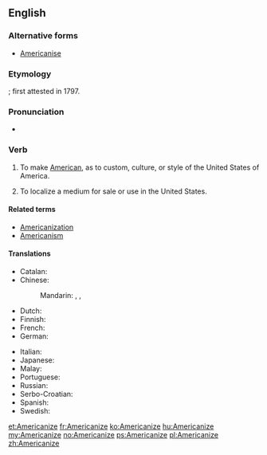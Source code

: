 ==English==

===Alternative forms===
* [[Americanise]]

===Etymology===
{{suffix|American|ize}}; first attested in 1797.

===Pronunciation===
* {{audio|en-us-Americanize.ogg|Audio (US)}}

===Verb===
{{en-verb|Americaniz|ing}}

# {{context|US|Canada|lang=en}} To make [[American]], as to custom, culture, or style of the United States of America.
# {{context|US|Canada|lang=en}} To localize a medium for sale or use in the United States.

====Related terms====
* [[Americanization]]
* [[Americanism]]

====Translations====
{{trans-top|to make American}}
* Catalan: {{t+|ca|americanitzar}}
* Chinese:
*: Mandarin: {{t|cmn|美國化|sc=Hani}}, {{t|cmn|美国化|tr=měiguóhuà|sc=Hani}}, {{t+|cmn|美化|tr=měihuà|sc=Hani}}
* Dutch: {{t|nl|amerikaniseren}}
* Finnish: {{t|fi|amerikkalaistaa}}
* French: {{t+|fr|américaniser}}
* German: {{t|de|amerikanisieren}}
{{trans-mid}}
* Italian: {{t|it|americanizzare}}
* Japanese: {{t|ja|[[アメリカ]][[風]]に[[する]]|tr=Amerika-fū ni suru|sc=Jpan}}
* Malay: {{t|ms|amerikakan}}
* Portuguese: {{t+|pt|americanizar}}
* Russian: {{t+|ru|американизи́ровать|impf|pf|sc=Cyrl}}
* Serbo-Croatian: {{t|sh|amerikanizirati}}
* Spanish: {{t+|es|americanizar}}
* Swedish: {{t|sv|amerikanisera}}
{{trans-bottom}}

[[et:Americanize]]
[[fr:Americanize]]
[[ko:Americanize]]
[[hu:Americanize]]
[[my:Americanize]]
[[no:Americanize]]
[[ps:Americanize]]
[[pl:Americanize]]
[[zh:Americanize]]